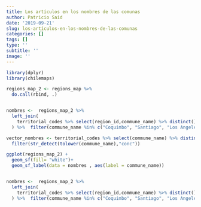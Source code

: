 ```yaml
---
title: Los artículos en los nombres de las comunas
author: Patricio Said
date: '2019-09-21'
slug: los-artículos-en-los-nombres-de-las-comunas
categories: []
tags: []
type: ''
subtitle: ''
image: ''
---
```



```r
library(dplyr)
library(chilemaps)

regions_map_2 <- regions_map %>% 
  do.call(rbind, .)


nombres <-  regions_map_2 %>% 
  left_join(
    territorial_codes %>% select(region_id,commune_name) %>% distinct() 
  ) %>%  filter(commune_name %in% c("Coquimbo", "Santiago", "Los Angeles"))

vector_nombres <- territorial_codes %>% select(commune_name) %>% distinct() %>% 
  filter(str_detect(tolower(commune_name),"conc"))

ggplot(regions_map_2) +
  geom_sf(fill= "white")+
  geom_sf_label(data = nombres , aes(label = commune_name))


nombres <-  regions_map_2 %>% 
  left_join(
    territorial_codes %>% select(region_id,commune_name) %>% distinct() 
  ) %>%  filter(commune_name %in% c("Coquimbo", "Santiago", "Los Angeles"))




```